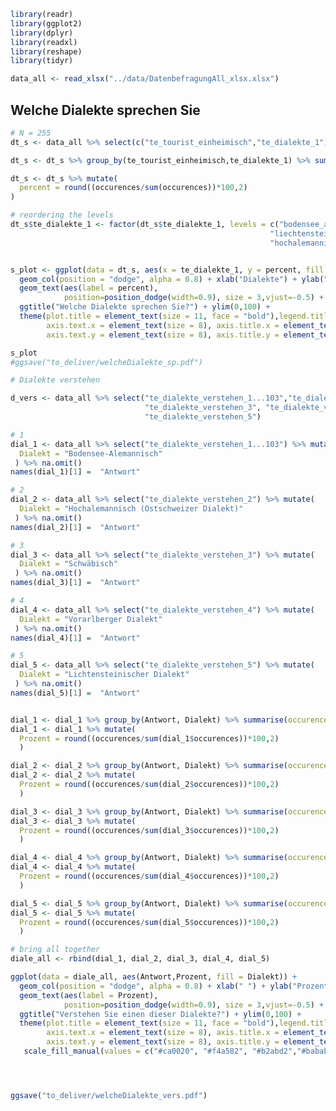 
```r
library(readr)
library(ggplot2)
library(dplyr)
library(readxl)
library(reshape)
library(tidyr)

data_all <- read_xlsx("../data/DatenbefragungAll_xlsx.xlsx")
```


## Welche Dialekte sprechen Sie
```r
# N = 255
dt_s <- data_all %>% select(c("te_tourist_einheimisch","te_dialekte_1")) %>% na.omit()

dt_s <- dt_s %>% group_by(te_tourist_einheimisch,te_dialekte_1) %>% summarise(occurences = n())

dt_s <- dt_s %>% mutate(
  percent = round((occurences/sum(occurences))*100,2)
)

# reordering the levels
dt_s$te_dialekte_1 <- factor(dt_s$te_dialekte_1, levels = c("bodensee_alemannisch","schwaebisch",
                                                          "liechtensteiner",
                                                          "hochalemannisch", "vorarlberg","keinen"))


s_plot <- ggplot(data = dt_s, aes(x = te_dialekte_1, y = percent, fill = "#bcbddc")) +
  geom_col(position = "dodge", alpha = 0.8) + xlab("Dialekte") + ylab("Prozent %") +
  geom_text(aes(label = percent),
            position=position_dodge(width=0.9), size = 3,vjust=-0.5) +
  ggtitle("Welche Dialekte sprechen Sie?") + ylim(0,100) + 
  theme(plot.title = element_text(size = 11, face = "bold"),legend.title = element_blank(), legend.position="none",
        axis.text.x = element_text(size = 8), axis.title.x = element_text(size = 10,face = "bold"),
        axis.text.y = element_text(size = 8), axis.title.y = element_text(size = 10,face = "bold"))

s_plot
#ggsave("to_deliver/welcheDialekte_sp.pdf")

```


```r
# Dialekte verstehen

d_vers <- data_all %>% select("te_dialekte_verstehen_1...103","te_dialekte_verstehen_2",
                              "te_dialekte_verstehen_3", "te_dialekte_verstehen_4",
                              "te_dialekte_verstehen_5")

# 1
dial_1 <- data_all %>% select("te_dialekte_verstehen_1...103") %>% mutate(
  Dialekt = "Bodensee-Alemannisch" 
 ) %>% na.omit()
names(dial_1)[1] =  "Antwort"

# 2
dial_2 <- data_all %>% select("te_dialekte_verstehen_2") %>% mutate(
  Dialekt = "Hochalemannisch (Ostschweizer Dialekt)" 
 ) %>% na.omit()
names(dial_2)[1] =  "Antwort"

# 3
dial_3 <- data_all %>% select("te_dialekte_verstehen_3") %>% mutate(
  Dialekt = "Schwäbisch" 
 ) %>% na.omit()
names(dial_3)[1] =  "Antwort"

# 4
dial_4 <- data_all %>% select("te_dialekte_verstehen_4") %>% mutate(
  Dialekt = "Vorarlberger Dialekt" 
 ) %>% na.omit()
names(dial_4)[1] =  "Antwort"

# 5
dial_5 <- data_all %>% select("te_dialekte_verstehen_5") %>% mutate(
  Dialekt = "Lichtensteinischer Dialekt" 
 ) %>% na.omit()
names(dial_5)[1] =  "Antwort"


dial_1 <- dial_1 %>% group_by(Antwort, Dialekt) %>% summarise(occurences = n())
dial_1 <- dial_1 %>% mutate(
  Prozent = round((occurences/sum(dial_1$occurences))*100,2) 
  )

dial_2 <- dial_2 %>% group_by(Antwort, Dialekt) %>% summarise(occurences = n())
dial_2 <- dial_2 %>% mutate(
  Prozent = round((occurences/sum(dial_2$occurences))*100,2) 
  )

dial_3 <- dial_3 %>% group_by(Antwort, Dialekt) %>% summarise(occurences = n())
dial_3 <- dial_3 %>% mutate(
  Prozent = round((occurences/sum(dial_3$occurences))*100,2) 
  )

dial_4 <- dial_4 %>% group_by(Antwort, Dialekt) %>% summarise(occurences = n())
dial_4 <- dial_4 %>% mutate(
  Prozent = round((occurences/sum(dial_4$occurences))*100,2) 
  )

dial_5 <- dial_5 %>% group_by(Antwort, Dialekt) %>% summarise(occurences = n())
dial_5 <- dial_5 %>% mutate(
  Prozent = round((occurences/sum(dial_5$occurences))*100,2) 
  )

# bring all together
diale_all <- rbind(dial_1, dial_2, dial_3, dial_4, dial_5)

ggplot(data = diale_all, aes(Antwort,Prozent, fill = Dialekt)) +
  geom_col(position = "dodge", alpha = 0.8) + xlab(" ") + ylab("Prozent %") +
  geom_text(aes(label = Prozent),
            position=position_dodge(width=0.9), size = 3,vjust=-0.5) +
  ggtitle("Verstehen Sie einen dieser Dialekte?") + ylim(0,100) + 
  theme(plot.title = element_text(size = 11, face = "bold"),legend.title = element_blank(), legend.position="bottom",
        axis.text.x = element_text(size = 8), axis.title.x = element_text(size = 10,face = "bold"),
        axis.text.y = element_text(size = 8), axis.title.y = element_text(size = 10,face = "bold")) + 
   scale_fill_manual(values = c("#ca0020", "#f4a582", "#b2abd2","#bababa","#404040"))




ggsave("to_deliver/welcheDialekte_vers.pdf")


```


